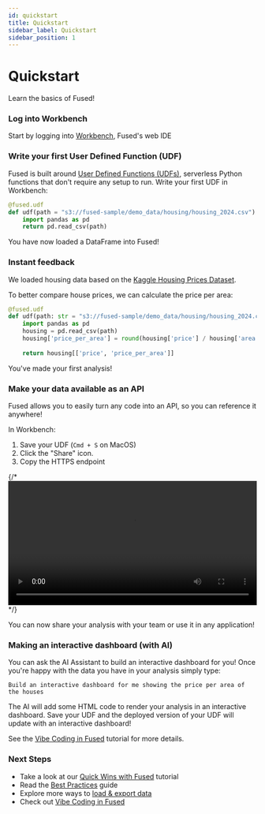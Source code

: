 ```yaml
---
id: quickstart
title: Quickstart
sidebar_label: Quickstart
sidebar_position: 1
---
```


# Quickstart

Learn the basics of Fused!

### Log into Workbench

Start by logging into [Workbench](https://www.fused.io/workbench), Fused's web IDE

### Write your first User Defined Function (UDF)

Fused is built around [User Defined Functions (UDFs)](/core-concepts/why/), serverless Python functions that don't require any setup to run. Write your first UDF in Workbench: 

```python
@fused.udf
def udf(path = "s3://fused-sample/demo_data/housing/housing_2024.csv"):
	import pandas as pd
	return pd.read_csv(path)
```

You have now loaded a DataFrame into Fused! 

### Instant feedback

We loaded housing data based on the [Kaggle Housing Prices Dataset](https://www.kaggle.com/datasets/yasserh/housing-prices-dataset). 

To better compare house prices, we can calculate the price per area:

```python
@fused.udf
def udf(path: str = "s3://fused-sample/demo_data/housing/housing_2024.csv"):
    import pandas as pd
    housing = pd.read_csv(path)
    housing['price_per_area'] = round(housing['price'] / housing['area'], 2)
    
    return housing[['price', 'price_per_area']]
```

You've made your first analysis!

### Make your data available as an API

Fused allows you to easily turn any code into an API, so you can reference it anywhere!

In Workbench:
1. Save your UDF (`Cmd + S` on MacOS)
2. Click the "Share" icon.
3. Copy the HTTPS endpoint

{/* <video width="100%" controls>
  <source src="/img/quickstart/Sharing_to_URL.mp4" type="video/mp4" />
</video> */}


<LazyReactPlayer
  className="video__player"
  playing={false}
  muted={true}
  controls
  height="100%"
  width="100%"
  url="https://fused-magic.s3.us-west-2.amazonaws.com/workbench-walkthrough-videos/docs_rewrite/getting-started/Sharing_to_URL.mp4"
/>


You can now share your analysis with your team or use it in any application!


### Making an interactive dashboard (with AI)

You can ask the AI Assistant to build an interactive dashboard for you! Once you're happy with the data you have in your analysis simply type:

```text
Build an interactive dashboard for me showing the price per area of the houses
```

The AI will add some HTML code to render your analysis in an interactive dashboard. Save your UDF and the deployed version of your UDF will update with an interactive dashboard!

See the [Vibe Coding in Fused](/tutorials/2min-with-fused/#vibe-coding-in-fused) tutorial for more details.


### Next Steps

- Take a look at our [Quick Wins with Fused](/tutorials/2min-with-fused/) tutorial
- Read the [Best Practices](/core-concepts/best-practices/) guide
- Explore more ways to [load & export data](/tutorials/load-export-data/)
- Check out [Vibe Coding in Fused](/tutorials/2min-with-fused/#vibe-coding-in-fused)
